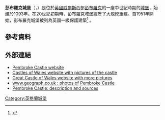 '''彭布羅克城堡'''（{{lang-en|Pembroke Castle}}，{{lang-cy|Castell Penfro}}）是位於[[英國|英國]][[威爾斯|威爾斯]]西部[[彭布羅克|彭布羅克]]的一座中世紀時期的[[城堡|城堡]]，始建於1093年。在20世紀初期時，彭布羅克城堡經歷了大規模重建。自1951年開始，彭布羅克城堡被列為英國一級保護建築<ref>{{cite web|title=Pembroke Castle|url=http://www.britishlistedbuildings.co.uk/wa-6314-pembroke-castle-pembroke|publisher=British Listed Buildings|accessdate=22 March 2013|archive-date=2016-06-08|archive-url=https://web.archive.org/web/20160608230155/http://www.britishlistedbuildings.co.uk/wa-6314-pembroke-castle-pembroke|dead-url=no}}</ref> 。

==參考資料==
{{Reflist}}

==外部連結==
{{Commons category|Pembroke Castle}}
*[http://www.pembrokecastle.co.uk/ Pembroke Castle website] {{Wayback|url=http://www.pembrokecastle.co.uk/ |date=20210506044805 }}
*[http://www.castlewales.com/pembroke.html Castles of Wales website with pictures of the castle] {{Wayback|url=http://www.castlewales.com/pembroke.html |date=20110514090041 }}
*[http://www.greatcastlesofwales.co.uk/pembroke.htm Great Castle of Wales website with more pictures] {{Wayback|url=http://www.greatcastlesofwales.co.uk/pembroke.htm |date=20160506162522 }}
*[http://www.geograph.org.uk/search.php?i=2767812 www.geograph.co.uk : photos of Pembroke Castle] {{Wayback|url=http://www.geograph.org.uk/search.php?i=2767812 |date=20210429052601 }}
*[http://www.gatehouse-gazetteer.info/Welshsites/794.html Pembroke Castle: description and sources] {{Wayback|url=http://www.gatehouse-gazetteer.info/Welshsites/794.html |date=20210506055753 }}

{{Coord|51.677678|-4.920694|region:GB_type:landmark_scale:5000|display=title}}

[[Category:英格蘭城堡|Category:英格蘭城堡]]